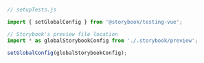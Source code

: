 ```js
// setupTests.js

import { setGlobalConfig } from '@storybook/testing-vue';

// Storybook's preview file location
import * as globalStorybookConfig from './.storybook/preview';

setGlobalConfig(globalStorybookConfig);
```